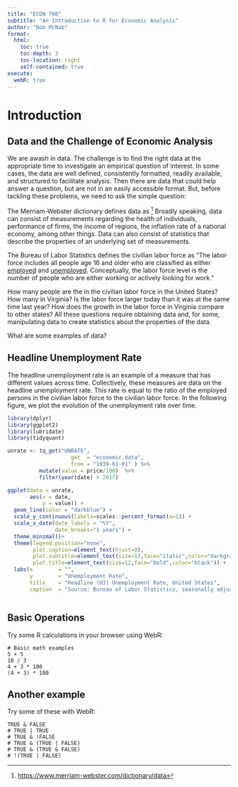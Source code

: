 ```yaml
---
title: "ECON 700"
subtitle: "An Introduction to R for Economic Analysis"
author: "Bob McNab"
format:
  html:
    toc: true
    toc-depth: 3
    toc-location: right
    self-contained: true
execute:
  webR: true
---
```


# Introduction

## Data and the Challenge of Economic Analysis

We are awash in data. The challenge is to find the right data at the appropriate time to investigate an empirical question of interest. In some cases, the data are well defined, consistently formatted, readily available, and structured to facilitate analysis. Then there are data that could help answer a question, but are not in an easily accessible format. But, before tackling these problems, we need to ask the simple question: \textit{What are data?}

The Merriam-Webster dictionary defines data as \textit{"factual information (such as measurements or statistics) used a basis for reasoning, discussion, or calculation.}[^1] Broadly speaking, data can consist of measurements regarding the health of individuals, performance of firms, the income of regions, the inflation rate of a national economy, among other things. Data can also consist of statistics that describe the properties of an underlying set of measurements.

[^1]: <https://www.merriam-webster.com/dictionary/data>

The Bureau of Labor Statistics defines the civilian labor force as "The labor force includes all people age 16 and older who are classified as either [employed](https://www.bls.gov/cps/definitions.htm#employed) and [unemployed](https://www.bls.gov/cps/definitions.htm#unemployed). Conceptually, the labor force level is the number of people who are either working or actively looking for work."

How many people are the in the civilian labor force in the United States? How many in Virginia? Is the labor force larger today than it was at the same time last year? How does the growth in the labor force in Virginia compare to other states? All these questions require obtaining data and, for some, manipulating data to create statistics about the properties of the data.

What are some examples of data?

## Headline Unemployment Rate

The headline unemployment rate is an example of a measure that has different values across time. Collectively, these measures are data on the headline unemployment rate. This rate is equal to the ratio of the employed persons in the civilian labor force to the civilian labor force. In the following figure, we plot the evolution of the unemployment rate over time.

```r

library(dplyr)
library(ggplot2)
library(lubridate)
library(tidyquant)

unrate <- tq_get("UNRATE",
                    get  = "economic.data",
                    from = "1939-01-01" ) %>%
          mutate(value = price/100)  %>%
          filter(year(date) > 2017) 

ggplot(data = unrate,
       aes(x = date, 
           y = value)) +
  geom_line(color = "darkblue") + 
  scale_y_continuous(labels=scales::percent_format(a=1)) +
  scale_x_date(date_labels = "%Y", 
               date_breaks="1 years") +
  theme_minimal()+
  theme(legend.position="none",
        plot.caption=element_text(hjust=0),
        plot.subtitle=element_text(size=12,face="italic",color="darkgray"),
        plot.title=element_text(size=12,face="bold",color="black")) +
  labs(x        = "",
       y        = "Unemployment Rate",
       title    = "Headline (U3) Unemployment Rate, United States",
       caption  = "Source: Bureau of Labor Statistics, seasonally adjusted data.")



```


## Basic Operations

Try some R calculations in your browser using WebR:


```webr-r
# Basic math examples
5 + 5
10 / 3
4 + 3 * 100
(4 + 3) * 100

```


## Another example

Try some of these with WebR:

```webr-r
TRUE & FALSE
# TRUE | TRUE
# TRUE & !FALSE
# TRUE & (TRUE | FALSE)
# TRUE & (TRUE & FALSE)
# !(TRUE | FALSE)
```
